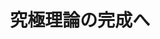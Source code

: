 ﻿---
title: "究極理論の完成へ"
category: "理学院"
vol: 86
interviewee: "伊藤 克司"
url: "http://www.th.phys.titech.ac.jp/particle/index.html"
tags: ["素粒子","物理","粒子","像","理学"]
pdf: "86-5-ito.pdf"
career: ""
preface: "伊藤では超弦理論等の素粒子物理学の最先端分野を扱っている。本稿では、素粒子物理学の諸理論を説明したのち、伊藤で扱われている最先端の研究について触れる。完成するのは100年後とも言われる研究分野の一端をお見せしよう。また、壮大な研究に挑む先生が描く理想の物理学者像についても紹介する。"
---
